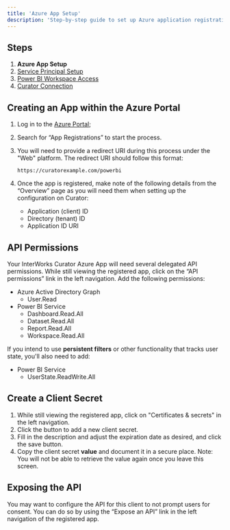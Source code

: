 ---
title: 'Azure App Setup'
description: 'Step-by-step guide to set up Azure application registration for Power BI integration with Curator.'
---

## Steps

1. **Azure App Setup**
2. [Service Principal Setup](https://curator.interworks.com/page/kb/creating-integrationspower-bi-connection/service-principal-setup/1195)
3. [Power BI Workspace Access](https://curator.interworks.com/page/kb/creating-integrationspower-bi-connection/power-bi-workspace-access/1196)
4. [Curator Connection](https://curator.interworks.com/page/kb/creating-integrationspower-bi-connection/step-4-curator-connection/1545)

## Creating an App within the Azure Portal

1. Log in to the [Azure Portal](https://portal.azure.com);
2. Search for “App Registrations” to start the process.
3. You will need to provide a redirect URI during this process under the "Web" platform.  The redirect URI should follow
this format:

    `https://curatorexample.com/powerbi`
4. Once the app is registered, make note of the following details from the “Overview” page as you will need them when
setting up the configuration on Curator:
    - Application (client) ID
    - Directory (tenant) ID
    - Application ID URI

## API Permissions

Your InterWorks Curator Azure App will need several delegated API permissions.  While still viewing the registered app,
click on the “API permissions” link in the left navigation.  Add the following permissions:

- Azure Active Directory Graph
  - User.Read
- Power BI Service
  - Dashboard.Read.All
  - Dataset.Read.All
  - Report.Read.All
  - Workspace.Read.All

If you intend to use **persistent filters** or other functionality that tracks user state, you'll also need to add:

- Power BI Service
  - UserState.ReadWrite.All

## Create a Client Secret

1. While still viewing the registered app, click on "Certificates & secrets" in the left navigation.
2. Click the button to add a new client secret.
3. Fill in the description and adjust the expiration date as desired, and click the save button.
4. Copy the client secret **value** and document it in a secure place.  Note: You will not be able to retrieve the value
again once you leave this screen.

## Exposing the API

You may want to configure the API for this client to not prompt users for consent.  You can do so by using the
“Expose an API” link in the left navigation of the registered app.
